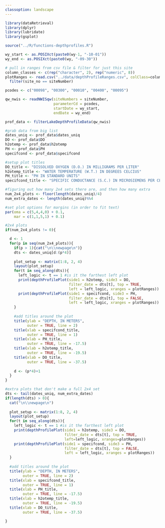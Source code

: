 ```yaml
---
classoption: landscape
---
```


```r
library(dataRetrieval)
library(dplyr)
library(lubridate)
library(gsplot)

source("../R/functions-depthprofiles.R")
```

```r
wy_start <- as.POSIXct(paste0(wy-1, "-10-01"))
wy_end <- as.POSIXct(paste0(wy, "-09-30"))

# pull in ranges from csv file & filter for just this site
column_classes <- c(rep("character", 2), rep("numeric", 8))
plotRanges <- read.csv("../data/depthProfileRanges.csv", colClass=column_classes) %>% 
  filter(site_no == siteNumber)

pcodes <- c("00098", "00300", "00010", "00400", "00095")

qw_nwis <- readNWISqw(siteNumbers = siteNumber, 
                      parameterCd = pcodes, 
                      startDate = wy_start, 
                      endDate = wy_end)

prof_data <- filterLakeDepthProfileData(qw_nwis)
```

```r
#grab data from big list
dates_uniq <- prof_data$dates_uniq
DO <- prof_data$DO
h2otemp <- prof_data$h2otemp
PH <- prof_data$PH
specifcond <- prof_data$specifcond

#setup plot titles
DO_title <- "DISSOLVED OXYGEN (D.O.) IN MILLIGRAMS PER LITER"
h2otemp_title <- "WATER TEMPERATURE (W.T.) IN DEGREES CELCIUS"
PH_title <- "PH IN STANDARD UNITS"
specifcond_title <- "SPECIFIC CONDUCTANCE (S.C.) IN MICROSIEMENS PER CENTIMETER AT 25 DEGREES CELCIUS"

#figuring out how many 2x4 sets there are, and then how many extra
num_2x4_plots <- floor(length(dates_uniq)/4)
num_extra_dates <- length(dates_uniq)%%4

#set plot options for margins (in order to fit text)
par(oma = c(5,4,4,0) + 0.1,
    mar = c(1,1,5,1) + 0.1)

#2x4 plots
if(num_2x4_plots != 0){

  d <- 1
  for(p in seq(num_2x4_plots)){
    if(p > 1){cat("\n\\newpage\n")}
    dts <- dates_uniq[d:(p*4)]
  
    plot_setup <- matrix(1:8, 2, 4)
    layout(plot_setup)
    for(t in seq_along(dts)){
      left_logic <- t == 1 #is it the farthest left plot
      print(depthProfilePlot(side1 = h2otemp, side3 = DO, 
                             filter_date = dts[t], top = TRUE, 
                             left = left_logic, xranges = plotRanges))
      print(depthProfilePlot(side1 = specifcond, side3 = PH, 
                             filter_date = dts[t], top = FALSE, 
                             left = left_logic, xranges = plotRanges))
    }
    
    #add titles around the plot
    title(ylab = "DEPTH, IN METERS",
          outer = TRUE, line = 2)
    title(xlab = specifcond_title,
          outer = TRUE, line = 1)
    title(xlab = PH_title,
          outer = TRUE, line = -17.5)
    title(xlab = h2otemp_title,
          outer = TRUE, line = -19.5)
    title(xlab = DO_title,
          outer = TRUE, line = -37.5)
  
    d <- (p*4)+1
  }
} 

#extra plots that don't make a full 2x4 set 
dts <- tail(dates_uniq, num_extra_dates)
if(length(dts) > 0){
  cat("\n\\newpage\n")
  
  plot_setup <- matrix(1:8, 2, 4)
  layout(plot_setup)
  for(t in seq_along(dts)){
    left_logic <- t == 1 #is it the farthest left plot
    print(depthProfilePlot(side1 = h2otemp, side3 = DO, 
                           filter_date = dts[t], top = TRUE, 
                           left=left_logic, xranges=plotRanges))
    print(depthProfilePlot(side1 = specifcond, side3 = PH, 
                           filter_date = dts[t], top = FALSE, 
                           left = left_logic, xranges = plotRanges))
  }
  
  #add titles around the plot
  title(ylab = "DEPTH, IN METERS",
        outer = TRUE, line = 2)
  title(xlab = specifcond_title,
        outer = TRUE, line = 1)
  title(xlab = PH_title,
        outer = TRUE, line = -17.5)
  title(xlab = h2otemp_title,
        outer = TRUE, line = -19.5)
  title(xlab = DO_title,
        outer = TRUE, line = -37.5)

}

```
